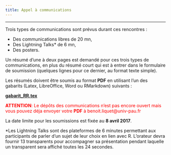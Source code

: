 ```yaml
---
title: Appel à communications
---
```


* * *

Trois types de communications sont prévus durant ces rencontres :

- Des communications libres de 20 mn,
- Des Lightning Talks* de 6 mn,
- Des posters.

Un résumé d'une à deux pages est demandé pour ces trois types de communications, en plus du résumé court qui est à entrer dans le formulaire de soumission (quelques lignes pour ce dernier, au format texte simple). 

Les résumés doivent être soumis au format **PDF** en utilisant l'un des gabarits (Latex, LibreOffice, Word ou RMarkdown) suivants :

[**gabarit_RR.tex**](/Users/liquetwe/Dropbox/WEB-SITE-BENOIT/benoit-liquet.github.io/rmarkdown-website-examples/Gabarit/gabarit_RR.tex)

  
<font color="red"> **ATTENTION**: Le dépôts des communications n'est pas encore ouvert mais vous pouvez déja envoyer votre **PDF** à  benoit.liquet@univ-pau.fr </font>

La date limite pour les soumissions est fixée au **8 avril 2017**.


*Les Lightning Talks sont des plateformes de 6 minutes permettant aux participants de parler d’un sujet de leur choix en lien avec R. L’orateur devra fournir 13 transparents pour accompagner sa présentation pendant laquelle un transparent sera affiché toutes les 24 secondes.

